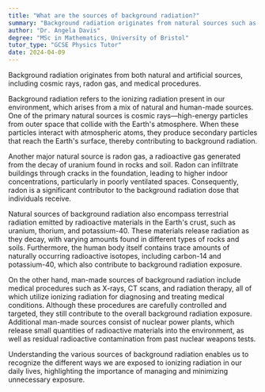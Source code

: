 ```yaml
---
title: "What are the sources of background radiation?"
summary: "Background radiation originates from natural sources such as cosmic rays and radon gas, as well as man-made sources, including medical procedures."
author: "Dr. Angela Davis"
degree: "MSc in Mathematics, University of Bristol"
tutor_type: "GCSE Physics Tutor"
date: 2024-04-09
---
```


Background radiation originates from both natural and artificial sources, including cosmic rays, radon gas, and medical procedures.

Background radiation refers to the ionizing radiation present in our environment, which arises from a mix of natural and human-made sources. One of the primary natural sources is cosmic rays—high-energy particles from outer space that collide with the Earth's atmosphere. When these particles interact with atmospheric atoms, they produce secondary particles that reach the Earth's surface, thereby contributing to background radiation.

Another major natural source is radon gas, a radioactive gas generated from the decay of uranium found in rocks and soil. Radon can infiltrate buildings through cracks in the foundation, leading to higher indoor concentrations, particularly in poorly ventilated spaces. Consequently, radon is a significant contributor to the background radiation dose that individuals receive.

Natural sources of background radiation also encompass terrestrial radiation emitted by radioactive materials in the Earth's crust, such as uranium, thorium, and potassium-40. These materials release radiation as they decay, with varying amounts found in different types of rocks and soils. Furthermore, the human body itself contains trace amounts of naturally occurring radioactive isotopes, including carbon-14 and potassium-40, which also contribute to background radiation exposure.

On the other hand, man-made sources of background radiation include medical procedures such as X-rays, CT scans, and radiation therapy, all of which utilize ionizing radiation for diagnosing and treating medical conditions. Although these procedures are carefully controlled and targeted, they still contribute to the overall background radiation exposure. Additional man-made sources consist of nuclear power plants, which release small quantities of radioactive materials into the environment, as well as residual radioactive contamination from past nuclear weapons tests.

Understanding the various sources of background radiation enables us to recognize the different ways we are exposed to ionizing radiation in our daily lives, highlighting the importance of managing and minimizing unnecessary exposure.
    